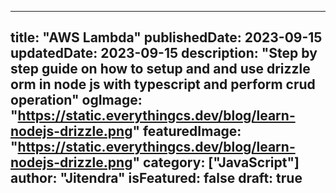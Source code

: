 ---

title: "AWS Lambda"
publishedDate: 2023-09-15
updatedDate: 2023-09-15
description: "Step by step guide on how to setup and and use drizzle orm in node js with typescript and perform crud operation"
ogImage: "https://static.everythingcs.dev/blog/learn-nodejs-drizzle.png"
featuredImage: "https://static.everythingcs.dev/blog/learn-nodejs-drizzle.png"
category: ["JavaScript"]
author: "Jitendra"
isFeatured: false
draft: true
---